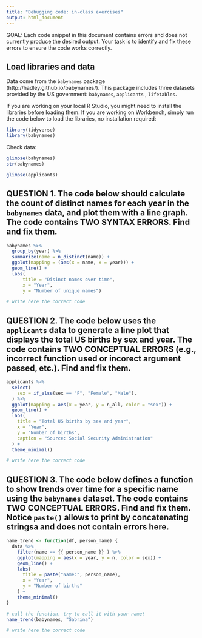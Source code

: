 ```yaml
---
title: "Debugging code: in-class exercises"
output: html_document
---
```


GOAL: Each code snippet in this document contains errors and does not currently produce the desired output. Your task is to identify and fix these errors to ensure the code works correctly.


## Load libraries and data

Data come from the `babynames` package (http://hadley.github.io/babynames/). This package includes three datasets provided by the US government: `babynames`,  `applicants` ,  `lifetables`.

If you are working on your local R Studio, you might need to install the libraries before loading them. If you are working on Workbench, simply run the code below to load the libraries, no installation required:
```r
library(tidyverse)
library(babynames)
```

Check data:
```r
glimpse(babynames)
str(babynames)
```

```r
glimpse(applicants)
```


## QUESTION 1. The code below should calculate the count of distinct names for each year in the `babynames` data, and plot them with a line graph. The code contains TWO SYNTAX ERRORS. Find and fix them.

```r
babynames %>%
  group_by(year) %>%
  summarize(name = n_distinct(name)) +
  ggplot(mapping = (aes(x = name, x = year))) +
  geom_line() + 
  labs(
      title = "Disinct names over time",
      x = "Year",
      y = "Number of unique names")
```

```r
# write here the correct code

```


## QUESTION 2. The code below uses the  `applicants` data to generate a line plot that displays the total US births by sex and year. The code contains TWO CONCEPTUAL ERRORS (e.g., incorrect function used or incorect argument passed, etc.). Find and fix them.

```r
applicants %>%
  select(
    sex = if_else(sex == "F", "Female", "Male"),
  ) %>%
  ggplot(mapping = aes(x = year, y = n_all, color = "sex")) + 
  geom_line() +
  labs(
    title = "Total US births by sex and year",
    x = "Year",
    y = "Number of births",
    caption = "Source: Social Security Administration"
  ) +
  theme_minimal()
```

```r
# write here the correct code

```


## QUESTION 3. The code below defines a function to show trends over time for a specific name using the `babynames` dataset. The code contains TWO CONCEPTUAL ERRORS. Find and fix them. Notice `paste()` allows to print by concatenating stringsa and does not contain errors here.

```r
name_trend <- function(df, person_name) {
  data %>% 
    filter(name == {{ person_name }} ) %>%  
    ggplot(mapping = aes(x = year, y = n, color = sex)) + 
    geom_line() +
    labs(
      title = paste("Name:", person_name),
      x = "Year",
      y = "Number of births"
    ) +
    theme_minimal()
}

# call the function, try to call it with your name!
name_trend(babynames, "Sabrina")
```

```r
# write here the correct code

```
